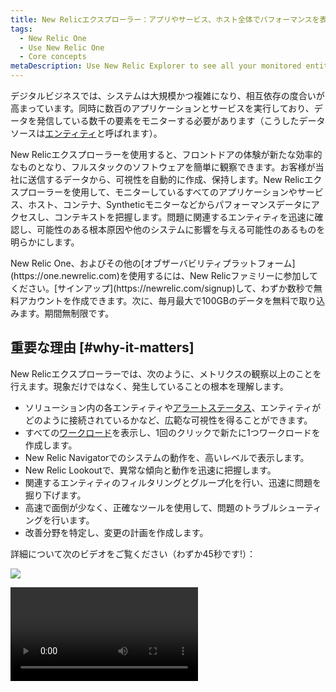 ```yaml
---
title: New Relicエクスプローラー：アプリやサービス、ホスト全体でパフォーマンスを表示
tags:
  - New Relic One
  - Use New Relic One
  - Core concepts
metaDescription: Use New Relic Explorer to see all your monitored entities in one place and explore the reported data.
---
```


デジタルビジネスでは、システムは大規模かつ複雑になり、相互依存の度合いが高まっています。同時に数百のアプリケーションとサービスを実行しており、データを発信している数千の要素をモニターする必要があります（こうしたデータソースは[エンティティ](/docs/new-relic-one/use-new-relic-one/core-concepts/what-entity-new-relic)と呼ばれます）。

New Relicエクスプローラーを使用すると、フロントドアの体験が新たな効率的なものとなり、フルスタックのソフトウェアを簡単に観察できます。お客様が当社に送信するデータから、可視性を自動的に作成、保持します。New Relicエクスプローラーを使用して、モニターしているすべてのアプリケーションやサービス、ホスト、コンテナ、Syntheticモニターなどからパフォーマンスデータにアクセスし、コンテキストを把握します。問題に関連するエンティティを迅速に確認し、可能性のある根本原因や他のシステムに影響を与える可能性のあるものを明らかにします。

<Callout variant="tip">
  New Relic One、およびその他の[オブザーバビリティプラットフォーム](https://one.newrelic.com)を使用するには、New Relicファミリーに参加してください。[サインアップ](https://newrelic.com/signup)して、わずか数秒で無料アカウントを作成できます。次に、毎月最大で100GBのデータを無料で取り込みます。期間無制限です。
</Callout>

## 重要な理由 [#why-it-matters]

New Relicエクスプローラーでは、次のように、メトリクスの観察以上のことを行えます。現象だけではなく、発生していることの根本を理解します。

* ソリューション内の各エンティティや[アラートステータス](#alert-status)、エンティティがどのように接続されているかなど、広範な可視性を得ることができます。
* すべての[ワークロード](/docs/new-relic-one/use-new-relic-one/workloads/workloads-isolate-resolve-incidents-faster)を表示し、1回のクリックで新たに1つワークロードを作成します。
* New Relic Navigatorでのシステムの動作を、高いレベルで表示します。
* New Relic Lookoutで、異常な傾向と動作を迅速に把握します。
* 関連するエンティティのフィルタリングとグループ化を行い、迅速に問題を掘り下げます。
* 高速で面倒が少なく、正確なツールを使用して、問題のトラブルシューティングを行います。
* 改善分野を特定し、変更の計画を作成します。

詳細について次のビデオをご覧ください（わずか45秒です!）：

![](./images/swatch.jpg)

<Video id="gs5d8zlodq" type="wistia" />
<Icon name="fe-play-circle"/>
New Relicエクスプローラー使用のショートガイド。

## エンティティのパフォーマンスを表示し接続する [#find]

New Relicエクスプローラーは、New Relicアカウント全体から[エンティティ](/docs/new-relic-one/use-new-relic-one/core-concepts/what-entity-new-relic)ごとに報告されたデータを集約します。以下は、エンティティのカテゴリーになります：

* **サービス**：[APM](/docs/apm)がモニターするアプリケーションとサービス。
* **ホスト**：モニターする[インフラストラクチャ](/docs/infrastructure)（サーバーとホスト）。
* **モバイルアプリケーション**：[モバイルアプリ](/docs/mobile-monitoring)。
* **Browserアプリケーション**：フロントエンド[ブラウザアプリ](/docs/browser)。
* **Integrationの報告データ**：[オンホストインテグレーション](/docs/integrations/host-integrations/getting-started/introduction-host-integrations)（KubernetesやStatsD、NGINXなど）や、Amazon、Microsoft Azure、Google Cloud Platform（GCP）などを含む[インテグレーション](https://newrelic.com/integrations)によりモニターされたサービスからのデータ。
* **ワークロード**、カスタマイズされたエンティティのグループ分け。
* KubernetesやDockerなどの**コンテナ**。
* シミュレーション用の**[Syntheticモニター](/docs/synthetics)**。

<Callout variant="tip">
  新規エンティティタイプを作成し、データソースをモニターできます。[エンティティの統合](https://github.com/newrelic-experimental/entity-synthesis-definitions#entity-synthesis-definitions)の詳細をご覧ください。
</Callout>

New Relicエクスプローラーを使用するには：**[one.newrelic.com](http://one.newrelic.com)**から**エクスプローラー**を選択します。

![nrexplorer2.png](./images/nrexplorer2.png "nrexplorer2.png")

<figcaption>
  **[one.newrelic.com](http://one.newrelic.com) > エクスプローラー**: エンティティエクスプローラーを使用して、監視しているエンティティを詳しく調べましょう。
</figcaption>

エクスプローラーの3つの表示と次の機能を切り替えます：

1. [リスト](#view-list)。アカウントのすべてのエンティティのリストを表示しフィルタを適用します。このランディングインタフェースを使用して、エンティティの操作とグループ分け、フィルタリングを行います。
2. [New Relic Navigator](#view-navigator)。エンティティのタイプやタグごとにグループ分けされたすべてのエンティティの高密度の概要を取得します。これを使用して、問題と稼働パターンの概要を検知します。
3. [New Relic Lookout](#view-lookout)。直近でパフォーマンスの乖離のあるエンティティを発見します。これを使用して、異常な動作を迅速に特定します。その他のコンポーネントとしては、次のものがあります：
4. [フィルターバー](#filter-tag)。改善された検索機能を使用して、また`AND`およびOR演算子を活用して、問題のあるエンティティを簡単に掘り下げて検索します。
5. すべてを把握します。アクセス可能なすべての異なるエンティティタイプは、画面左側の折り畳み可能なサイドバーに表示されます。このサイドバーはインタラクティブで、詳しく調べるために使用するもので、それにより選択したタイプのエンティティのみを表示し、フィルターバーからフィルターを更新できます。
6. モニター対象のエンティティを意味を持つ形でグループ化するために、新規[ワークロード](/docs/new-relic-one/use-new-relic-one/workloads/workloads-isolate-resolve-incidents-faster)を作成します。
7. データを追加してシステムのより多くの要素のインストゥルメンテーションを行い、Full-Stack Observabilityを実現します。

### リスト表示 [#view-list]

モニターしているエンティティが、左側の折り畳み可能なメニューに表示されます。全てを表示するには、エンティティリストをスクロールする必要があるかもしれません。

リスト表示には、右側に折り畳み可能なアクティビティストリームもあります。現在フィルタリングを行っている最初の25個のアラートエンティティに関連する、異なる有用なイベントを表示できます。

パフォーマンスの詳細については、エンティティをクリックします。エンティティの概要には、選択したエンティティと、[システム内のその他のシティティ](/docs/new-relic-one/use-new-relic-one/core-concepts/what-entity-new-relic)との関係も組み込まれます。

### New Relic Navigator [#view-navigator]

New Relic Navigatorを使用して、アラートに基づきステータス信号の色による高密度のハニカム表示でシステム全体を分かりやすく表示する際に、多数のエンティティを簡単に詳しく調べることができます。

![nrnavigator.png](./images/nrnavigator.png "nrnavigator.png")

New Relic Navigatorを使用して、次のことができます：

* 環境の稼働状況を、一目で簡単に詳しく把握します。
* すべてのアカウントに属するすべてのエンティティを表示し、タグでグループ分けされたエンティティの特定のタイプやグループに焦点を当てます。
* エンティティ全体をグループ化しフィルタを適用し、問題に迅速に焦点を絞ります。
* エンティティをクリックして、アクティビティやメトリクス、メタデータの簡単な概要を表示します。

### New Relic Lookout [#view-lookout]

New Relic Lookout は、通常の動作から逸脱しているエンティティを、深刻度を示す色と最近の変化の規模を示すサイズで円形に可視化し、直感的に確認することができます。設定を行う必要はありません：New Relic Lookoutは、5分以内のパフォーマンスと過去1時間のパフォーマンスを自動的に比較します。

![nrlookout.png](./images/nrlookout.png "nrlookout.png")

New Relic Lookoutを使用して、次のことを行います：

* エンティティタイプを選択して、スループットやレスポンスタイムのゴールデンシグナル、アカウント全体のエラーを表示します。
* 関係や異常な履歴、トレース、システム全体でのNew Relicのプロファイルを活用する機能で拡大表示します。
* 関心のあるエンティティをクリックし、簡単な概要のコンポーネントにアクセスします。

[New Relic Lookout](/docs/new-relic-one/use-new-relic-one/core-concepts/new-relic-lookout-monitor-your-estate-glance)の詳細をご覧ください。

<Callout variant="tip">
  カラーパレットを変更し、関心のあるクラスターに重点を置くことができます。
</Callout>

## 稼働（アラート）ステータスで、システムの状態を理解する [#alert-status]

エンティティエクスプローラーでは、エンティティの色分けされた[稼働](/docs/alerts/new-relic-alerts/getting-started/introduction-new-relic-alerts)ステータスを確認できます。たとえば、赤色のステータスはCriticalな違反が進行中であることを示しています。

![New Relic Oneのエンティティのアラートステータス](./images/new-relic-one-entity-alert-status-red.png "new-relic-one-entity-alert-status.png")

* アラートステータスの意味を確認するには、ステータスにマウスを合わせます。
* エンティティのアラートステータスの詳細を確認するには、そのエンティティを選択します。

[NRQLアラート条件](/docs/alerts/new-relic-alerts/defining-conditions/create-alert-conditions-nrql-queries)は特定のエンティティと関連付いていないため、アラートステータスの判別には使用しません。

<Callout variant="important">
  2020年06月08日以降、New Relic One は、93日間データを報告していない APMアプリケーションの表示を継続しません。パブリッシュされた APM [データ保持期間ガイドライン](/docs/accounts/accounts/data-management/overview-data-retention-components#apm)に適合するよう、データを報告していないアプリケーションは、New Relic UI 内で90日間利用できます。90日が経過すると、これらのアプリケーションは UI から削除されます。 ただし、主要なメトリックはサブスクリプションレベルに基づいて、New Relic REST API　を介して引き続き利用できます。詳しくは、New Relic の「[Explorers Hub の投稿](https://discuss.newrelic.com/t/new-relic-feature-end-of-life-announcements/105772)」をご覧ください。
</Callout>

## フィルターバーを使用してエンティティにフィルタを適用する [#filter-tag]

フィルターバーを使用して、入力する条件に従い表示されるエンティティを選択できます。

![filterbar.png](./images/filterbar.png "filterbar.png")

1. 文字および/または数字の**文字列**（例としては環境）を入力し、名前やIDにこの文字列のあるエンティティを検索します。入力の際、UIは、入力している文字列に関連する項目を提案するので、ドロップダウンからこれらの1つを選択できます。**エンティティ**の名前または**エンティティタイプ**、**アカウントID**、**環境**、[**タグ**](/docs/new-relic-one/use-new-relic-one/core-concepts/tagging-use-tags-organize-group-what-you-monitor)ごとにフィルタを適用することもできます。

   <Callout variant="tip">
     作成後、選択パラメーターの背景色が青になります。
   </Callout>
2. 文字列を使用してフィルタリングを行う場合、フィルタには`=`演算子が付きます。
3. ドロップダウンメニューを使用してフィルタリングを行う場合、検索項目の最初の要素（タグキーや属性）を入力した後、フィルタについて演算子（`=`、`!=`、`LIKE`、`NOT_LIKE`、`IN`、`NOT IN`）を1つ選択する必要があります。
4. 演算子を選択した後、値を選択してフィルタを完了し、検索項目を完了します。

フィルタを追加するには、まず演算子`AND`または`OR`を選択する必要があります。

* 結果のリストからエンティティを削除して選択を制限するには、`AND`を使用します。また、AND演算子を使用して、たとえば**entityType = Services `AND` location = APAC**のように、結果のリストで適合する必要のある条件を追加することもできます。
  * エンティティは1つのタイプしか持てず、この条件に一致するエンティティはないため、**entityType = Services `AND` entityType = Hosts**は結果を返さないことに注意してください。
* 選択にエンティティを追加するには、`OR`を使用します。たとえば、フィルタ**entityType = Services `OR` entityType = Hosts** はタイプが`Services`または`Hosts`のものにアクセスするすべてのエンティティを返します。

## エンティティデータ保持期間 [#data-retention]

データの可用性は、次の要因により異なります。

<table>
  <thead>
    <tr>
      <th style={{ width: "200px" }}>
        範囲
      </th>

      <th>
        データ保持期間
      </th>
    </tr>
  </thead>

  <tbody>
    <tr>
      <td>
        エンティティエクスプローラーと検索
      </td>

      <td>
        UIでは、データは、以下の1つの例外を除いて、エンティティが消滅してから8日間は利用可能です。Amazon AWSなどのインテグレーションによってレポートされるデータは、エンティティが消滅してから1日間のみ利用可能です。
      </td>
    </tr>

    <tr>
      <td>
        当社のデータベース（[NRQLクエリ](/docs/insights/nrql-new-relic-query-language/using-nrql/introduction-nrql)経由でアクセス可能）
      </td>

      <td>
        当社データベースのクエリ（例：[クエリビルダー](/docs/query-your-data/explore-query-data/query-builder/introduction-query-builder)やデータエクスプローラーを介して）では、可用性はそのデータタイプの[データ保持期間](/docs/telemetry-data-platform/get-data-new-relic/manage-data/manage-retention-stored-data)により異なります。
      </td>
    </tr>
  </tbody>
</table>

こうした要因が関係することで、短寿命のエンティティ（クラウドホストなど）はエンティティエクスプローラーリストあるいは検索で利用できないものの、NRQLクエリ経由であれば依然として利用できる可能性があります。

## その他のヘルプ [#more_help]

さらに支援が必要な場合は、これらのサポートと学習リソースを確認してください：

* [Explorers Hub](https://discuss.newrelic.com/)を参照して、コミュニティから支援を受け、ディスカッションに参加してください。
* [当社のサイトで回答を見つけ、サポートポータルの使用方法について学びます](/docs/using-new-relic/welcome-new-relic/get-started/find-help-use-support-portal)。
* Linux、Windows、およびmacOSのトラブルシューティングツールである[New Relic Diagnosticsを実行します](/docs/using-new-relic/cross-product-functions/troubleshooting/new-relic-diagnostics)。
* New Relicの[データセキュリティ](/docs/security)と[ライセンス](/docs/licenses)ドキュメントを見直してください。
